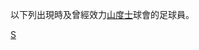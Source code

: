 {{Catnav|頁面分類|...|巴西體育|巴西足球|效力巴西球會的球員}}
{{Catnav|頁面分類|...|各國足球|巴西足球|效力巴西球會的球員}}

以下列出現時及曾經效力[[山度士足球會|山度士]]球會的足球員。
{{Commonscat|Players of Santos FC}}

[[Category:效力巴西球會的球員|S]]
